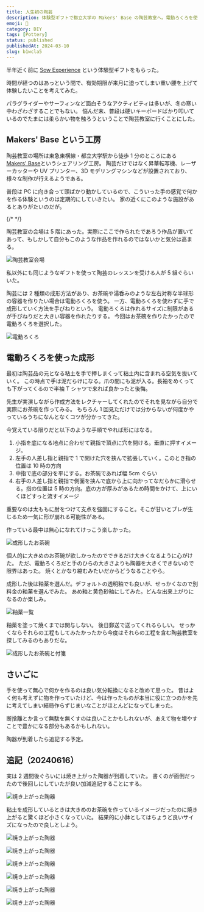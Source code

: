 ```yaml
---
title: 人生初の陶芸
description: 体験型ギフトで都立大学の Makers' Base の陶芸教室へ。電動ろくろを使ったお茶碗作りに挑戦。普段キーボードを叩いている手で粘土を成形する体験は、良い気分転換になった。
emoji: 🏺
category: DIY
tags: [Pottery]
status: published
publishedAt: 2024-03-10
slug: b1wcla5
---
```


半年近く前に [Sow Experience](https://www.sowxp.co.jp) という体験型ギフトをもらった。

時間が経つのはあっという間で、有効期限が来月に迫ってしまい重い腰を上げて体験したいことを考えてみた。

パラグライダーやサーフィンなど面白そうなアクティビティは多いが、冬の寒い中わざわざすることでもない。
悩んだ末、普段は硬いキーボードばかり叩いているのでたまには柔らかい物を触ろうということで陶芸教室に行くことにした。

## Makers' Base という工房

陶芸教室の場所は東急東横線・都立大学駅から徒歩 1 分のところにある [Makers' Base](https://makers-base.com)というシェアリング工房。
陶芸だけではなく昇華転写機、レーザーカッターや UV プリンター、3D モデリングマシンなどが設置されており、様々な制作が行えるようである。

普段は PC に向き合って頭ばかり動かしているので、こういった手の感覚で何かを作る体験というのは定期的にしていきたい。
家の近くにこのような施設があるとありがたいのだが。

{/* <GoogleMaps placeId='ChIJd9nHXR-LGGARGaTa2IQool8' caption='東急東横線・都立大学駅から徒歩 1 分' /> */}

陶芸教室の会場は 5 階にあった。実際にここで作られたであろう作品が置いてあって、もしかして自分もこのような作品を作れるのではないかと気分は高まる。

![陶芸教室会場](./01.jpg "そこまで広くはない")

私以外にも同じようなギフトを使って陶芸のレッスンを受ける人が 5 組ぐらいいた。

陶芸には 2 種類の成形方法があり、お茶碗や湯呑みのような左右対称な半球形の容器を作りたい場合は電動ろくろを使う。
一方、電動ろくろを使わずに手で成形していく方法を手びねりという。
電動ろくろは作れるサイズに制限があるが手びねりだと大きい容器を作れたりする。
今回はお茶碗を作りたかったので電動ろくろを選択した。

![電動ろくろ](./02.jpg "電動ろくろ。右側のペダルを踏むと回転する")

## 電動ろくろを使った成形

最初は陶芸品の元となる粘土を手で押しまくって粘土内に含まれる空気を抜いていく。
この時点で手は泥だらけになる。爪の間にも泥が入る。長袖をめくっても下がってくるので半袖 T シャツで来れば良かったと後悔。

先生が実演しながら作成方法をレクチャーしてくれたのでそれを見ながら自分で実際にお茶碗を作ってみる。
もちろん 1 回見ただけでは分からないが何度かやっているうちになんとなくコツが分かってきた。

今覚えている限りだと以下のような手順でやれば形にはなる。

1. 小指を底になる地点に合わせて親指で頂点に穴を開ける。垂直に押すイメージ。
2. 左手の人差し指と親指で 1 で開けた穴を挟んで拡張していく。このとき指の位置は 10 時の方向
3. 中指で底の部分を平にする。お茶碗であれば幅 5cm ぐらい
4. 右手の人差し指と親指で側面を挟んで底から上に向かってなだらかに滑らせる。指の位置は 5 時の方向。底の方が厚みがあるため時間をかけて、上にいくほどすっと流すイメージ

重要なのは太ももに肘をつけて支点を強固にすること。そこが甘いとブレが生じるため一気に形が崩れる可能性がある。

作っている最中は無心になれてけっこう楽しかった。

![成形したお茶碗](./03.jpg "成形後のお茶碗")

個人的に大きめのお茶碗が欲しかったのでできるだけ大きくなるように心がけた。
ただ、電動ろくろだと手のひらの大きさよりも陶器を大きくできないので限界はあった。
焼くとかなり縮むみたいだからどうなることやら。

成形した後は釉薬を選んだ。デフォルトの透明釉でも良いが、せっかくなので別料金の釉薬を選んでみた。
あめ釉と黄色砂釉にしてみた。どんな出来上がりになるのか楽しみ。

![釉薬一覧](./04.jpg "この中から好きな釉薬を選ぶ")

釉薬を塗って焼くまでは関与しない。
後日郵送で送ってくれるらしい。
せっかくならそれらの工程もしてみたかったから今度はそれらの工程を含む陶芸教室を探してみるのもありだな。

![成形したお茶碗と付箋](./05.jpg "陶器に釉薬のアルファベットを書いた付箋を貼れば完了")

## さいごに

手を使って無心で何かを作るのは良い気分転換になると改めて思った。
昔はよく何も考えずに物を作っていたけど、今は作ったものが本当に役に立つのかを先に考えてしまい結局作らずじまいなことがほとんどになってしまった。

断捨離とか言って無駄を無くすのは良いことかもしれないが、あえて物を増やすことで豊かになる部分もあるかもしれない。

陶器が到着したら追記する予定。

## 追記（20240616）

実は 2 週間後ぐらいには焼き上がった陶器が到着していた。
書くのが面倒だったので後回しにしていたが良い加減追記することにする。

![焼き上がった陶器](./06.jpg)

粘土を成形しているときは大きめのお茶碗を作っているイメージだったのに焼き上がると驚くほど小さくなっていた。
結果的に小鉢としてはちょうど良いサイズになったので良しとしよう。

![焼き上がった陶器](./07.jpg)

![焼き上がった陶器](./08.jpg)

![焼き上がった陶器](./09.jpg)

![焼き上がった陶器](./10.jpg)

![焼き上がった陶器](./11.jpg)

![焼き上がった陶器](./12.jpg)
